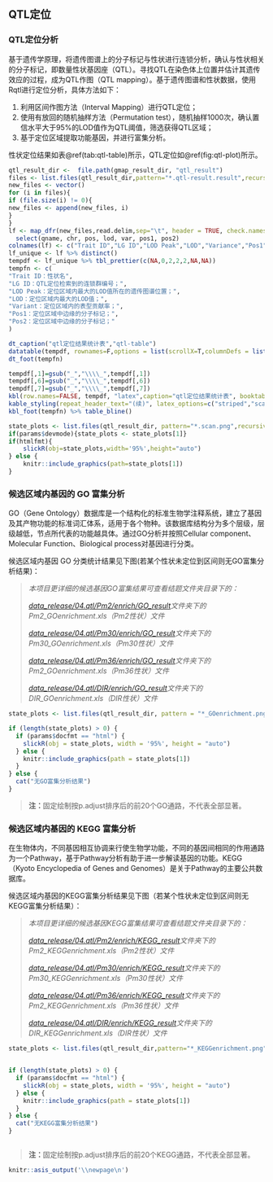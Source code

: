 ## QTL定位

### QTL定位分析

基于遗传学原理，将遗传图谱上的分子标记与性状进行连锁分析，确认与性状相关的分子标记，即数量性状基因座（QTL）。寻找QTL在染色体上位置并估计其遗传效应的过程，成为QTL作图（QTL mapping）。基于遗传图谱和性状数据，使用Rqtl进行定位分析，具体方法如下：

1. 利用区间作图方法（Interval Mapping）进行QTL定位；
2. 使用有放回的随机抽样方法（Permutation test），随机抽样1000次，确认置信水平大于95%的LOD值作为QTL阈值，筛选获得QTL区域；
3. 基于定位区域提取功能基因，并进行富集分析。

性状定位结果如表\@ref(tab:qtl-table)所示，QTL定位如\@ref(fig:qtl-plot)所示。
```r
qtl_result_dir <-  file.path(gmap_result_dir, "qtl_result")
files <- list.files(qtl_result_dir,pattern="*.qtl-result.result",recursive=T,full.names=T)
new_files <- vector()
for (i in files){
if (file.size(i) != 0){
new_files <- append(new_files, i)
}
}
lf <- map_dfr(new_files,read.delim,sep="\t", header = TRUE, check.names = FALSE) %>%
  select(qname, chr, pos, lod, var, pos1, pos2)
colnames(lf) <- c("Trait ID","LG ID","LOD Peak","LOD","Variance","Pos1","Pos2")
lf_unique <- lf %>% distinct()
tempdf <- lf_unique %>% tbl_prettier(c(NA,0,2,2,2,NA,NA))
tempfn <- c(
"Trait ID：性状名",
"LG ID：QTL定位检索到的连锁群编号；",
"LOD Peak：定位区域内最大的LOD值所在的遗传图谱位置；",
"LOD：定位区域内最大的LOD值；",
"Variant：定位区域内的表型贡献率；",
"Pos1：定位区域中边缘的分子标记；",
"Pos2：定位区域中边缘的分子标记；"
)
```
```r
dt_caption("qtl定位结果统计表","qtl-table")
datatable(tempdf, rownames=F,options = list(scrollX=T,columnDefs = list(list(className = 'dt-center',targets='_all'))))
dt_foot(tempfn)
```

```r
tempdf[,1]=gsub("_","\\\\_",tempdf[,1])
tempdf[,6]=gsub("_","\\\\_",tempdf[,6])
tempdf[,7]=gsub("_","\\\\_",tempdf[,7])
kbl(row.names=FALSE, tempdf, "latex",caption="qtl定位结果统计表", booktabs = TRUE, longtable = TRUE, linesep=' ',escape=FALSE,align="c") %>%
kable_styling(repeat_header_text="(续)", latex_options=c("striped","scale_down","repeat_header"))%>%
kbl_foot(tempfn) %>% table_bline()
```

```r
state_plots <- list.files(qtl_result_dir, pattern="*.scan.png",recursive=T, full.names=T)
if(params$devmode){state_plots <- state_plots[1]}
if(htmlfmt){
    slickR(obj=state_plots,width='95%',height="auto")
} else {
    knitr::include_graphics(path=state_plots[1])
}
```

### 候选区域内基因的 GO 富集分析

GO（Gene Ontology）数据库是一个结构化的标准生物学注释系统，建立了基因及其产物功能的标准词汇体系，适用于各个物种。该数据库结构分为多个层级，层级越低，节点所代表的功能越具体。通过GO分析并按照Cellular component、Molecular Function、Biological process对基因进行分类。

候选区域内基因 GO 分类统计结果见下图(若某个性状未定位到区间则无GO富集分析结果)：

> *本项目更详细的候选基因GO富集结果可查看结题文件夹目录下的：*
>
> *[data_release/04.qtl/Pm2/enrich/GO_result](./data_release/04.qtl/Pm2/enrich/GO_result)文件夹下的Pm2_GOenrichment.xls（Pm2性状）文件*
>
> *[data_release/04.qtl/Pm30/enrich/GO_result](./data_release/04.qtl/Pm30/enrich/GO_result)文件夹下的Pm30_GOenrichment.xls（Pm30性状）文件*
>
> *[data_release/04.qtl/Pm36/enrich/GO_result](./data_release/04.qtl/Pm36/enrich/GO_result)文件夹下的Pm2_GOenrichment.xls（Pm36性状）文件*
>
> *[data_release/04.qtl/DIR/enrich/GO_result](./data_release/04.qtl/DIR/enrich/GO_result)文件夹下的DIR_GOenrichment.xls（DIR性状）文件*


```r
state_plots <- list.files(qtl_result_dir, pattern = "*_GOenrichment.png", full.names = TRUE, recursive = TRUE)

if (length(state_plots) > 0) {
  if (params$docfmt == "html") {
    slickR(obj = state_plots, width = '95%', height = "auto")
  } else {
    knitr::include_graphics(path = state_plots[1])
  }
} else {
  cat("无GO富集分析结果")
}

```

> **注：**固定绘制按p.adjust排序后的前20个GO通路，不代表全部显著。




### 候选区域内基因的 KEGG 富集分析

在生物体内，不同基因相互协调来行使生物学功能，不同的基因间相同的作用通路为一个Pathway，基于Pathway分析有助于进一步解读基因的功能。KEGG（Kyoto Encyclopedia of Genes and Genomes）是关于Pathway的主要公共数据库。

候选区域内基因的KEGG富集分析结果见下图（若某个性状未定位到区间则无KEGG富集分析结果）：

> *本项目更详细的候选基因KEGG富集结果可查看结题文件夹目录下的：*
>
> *[data_release/04.qtl/Pm2/enrich/KEGG_result](./data_release/04.qtl/Pm2/enrich/KEGG_result)文件夹下的Pm2_KEGGenrichment.xls（Pm2性状）文件*
>
> *[data_release/04.qtl/Pm30/enrich/KEGG_result](./data_release/04.qtl/Pm30/enrich/KEGG_result)文件夹下的Pm30_KEGGenrichment.xls（Pm30性状）文件*
>
> *[data_release/04.qtl/Pm36/enrich/KEGG_result](./data_release/04.qtl/Pm36/enrich/KEGG_result)文件夹下的Pm2_KEGGenrichment.xls（Pm36性状）文件*
>
> *[data_release/04.qtl/DIR/enrich/KEGG_result](./data_release/04.qtl/DIR/enrich/KEGG_result)文件夹下的DIR_KEGGenrichment.xls（DIR性状）文件*

```r
state_plots <- list.files(qtl_result_dir,pattern="*_KEGGenrichment.png",full.names=TRUE, recursive = TRUE)


if (length(state_plots) > 0) {
  if (params$docfmt == "html") {
    slickR(obj = state_plots, width = '95%', height = "auto")
  } else {
    knitr::include_graphics(path = state_plots[1])
  }
} else {
  cat("无KEGG富集分析结果")
}



```

> **注：**固定绘制按p.adjust排序后的前20个KEGG通路，不代表全部显著。






```r
knitr::asis_output('\\newpage\n')
```

